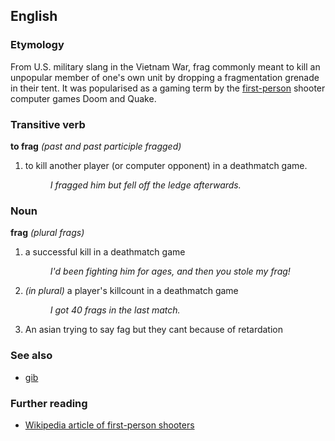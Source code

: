 ==English==

===Etymology===
From U.S. military slang in the Vietnam War, frag commonly meant to kill an unpopular member of one's own unit by dropping a fragmentation grenade in their tent. It was popularised as a gaming term by the [[first-person]] shooter computer games Doom and Quake.

===Transitive verb===
'''to frag''' ''(past and past participle fragged)''
#to kill another player (or computer opponent) in a deathmatch game.
#:''I fragged him but fell off the ledge afterwards.''

===Noun===
'''frag''' ''(plural frags)''
#a successful kill in a deathmatch game
#:''I'd been fighting him for ages, and then you stole my frag!''
#''(in plural)'' a player's killcount in a deathmatch game
#:''I got 40 frags in the last match.''
#An asian trying to say fag but they cant because of retardation

===See also===
*[[gib]]

===Further reading===
*[[w:first-person shooter|Wikipedia article of first-person shooters]]